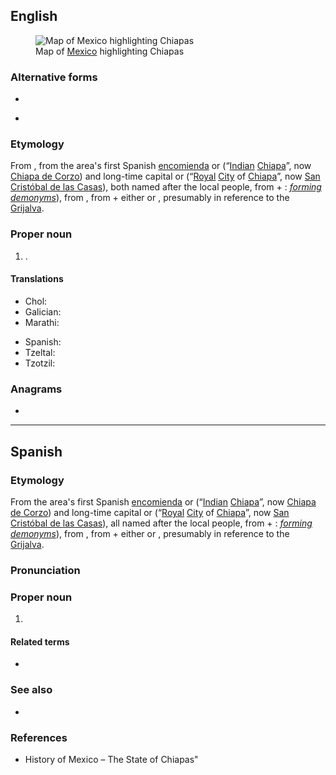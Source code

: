 ==English==
{{wikipedia}}
[[File:Mexico map, MX-CHP.svg|thumb|Map of [[Mexico]] highlighting Chiapas]]
===Alternative forms===
* {{l|en|CS}}
* {{l|en|Chiapa}} {{q|obsolete}}

===Etymology===
From {{bor|en|es|Chiapas}}, from the area's first Spanish [[encomienda]] {{m|es|villa|Villa}} {{m|es|real|Real}} {{m|es|de}} {{m|es|Chiapa||[[royal|Royal]] [[town|Town]] of [[Chiapa]]}} or {{m|es|Chiapa}} {{m|es|de}} {{m|es|los}} {{m|es|indios|Indios}} (“[[Indian]] [[Chiapa]]”, now [[:w:Chiapa de Corzo|Chiapa de Corzo]]) and long-time capital {{m|es|Chiapa}} {{m|es|de}} {{m|es|los}} {{m|es|españoles|Españoles|[[Spaniard]] [[Chiapa]]}} or {{m|es|ciudad|Ciudad}} {{m|es|real|Real}} {{m|es|de}} {{m|es|Chiapa}} (“[[royal|Royal]] [[city|City]] of [[Chiapa]]”, now [[:w:San Cristóbal de las Casas|San Cristóbal de las Casas]]), both named after the local {{m|es|Chiapaneca}} people, from {{m|es|Chiapan}} + {{m|es|-eco||[[-ic]], [[-ish]]}}: ''[[form]]ing [[demonym]]s''), from {{der|en|nci|Chiapan}}, from {{m|nci|chia||[[chia]], [[oilseed]]}} + either {{m|nci|-pan||[[upon]]; [[place]] of; [[place]] of the}} or {{m|nci|-apan||[[river]], [[stream]]}},<!--see talk page--> presumably in reference to the [[Grijalva]].

===Proper noun===
{{en-proper noun}}

# {{place|en|state|c/Mexico}}.

====Translations====
{{trans-top|state of Mexico}}
* Chol: {{t|ctu|Chyapas}}
* Galician: {{t|gl|Chiapas}}
* Marathi: {{t|mr|चिआपास|n}}
{{trans-mid}}
* Spanish: {{t+|es|Chiapas|m}}
* Tzeltal: {{t|tzh|Chyapas}}
* Tzotzil: {{t|tzo|Chyapas}}
{{trans-bottom}}

===Anagrams===
* {{anagrams|en|a=aachips|Chapais|aphasic|scaphia}}

----

==Spanish==
{{wikipedia|lang=es}}
===Etymology===
From the area's first Spanish [[encomienda]] {{m|es|villa|Villa}} {{m|es|real|Real}} {{m|es|de}} {{m|es|Chiapa||[[royal|Royal]] [[town|Town]] of [[Chiapa]]}} or {{m|es|Chiapa}} {{m|es|de}} {{m|es|los}} {{m|es|indios|Indios}} (“[[Indian]] [[Chiapa]]”, now [[:w:Chiapa de Corzo|Chiapa de Corzo]]) and long-time capital {{m|es|Chiapa}} {{m|es|de}} {{m|es|los}} {{m|es|españoles|Españoles|[[Spaniard]] [[Chiapa]]}} or {{m|es|ciudad|Ciudad}} {{m|es|real|Real}} {{m|es|de}} {{m|es|Chiapa}} (“[[royal|Royal]] [[city|City]] of [[Chiapa]]”, now [[:w:San Cristóbal de las Casas|San Cristóbal de las Casas]]), all named after the local {{m|es|Chiapaneca}} people, from {{m|es|Chiapan}} + {{m|es|-eco||[[-ic]], [[-ish]]}}: ''[[form]]ing [[demonym]]s''), from {{der|es|nci|Chiapan}}, from {{m|nci|chia||[[chia]]}} + either {{m|nci|-pan||[[upon]]; [[place]] of; [[place]] of the}} or {{m|nci|-apan||[[river]], [[stream]]}},<!--see talk page--> presumably in reference to the [[Grijalva]].

===Pronunciation===
{{es-IPA}}

===Proper noun===
{{es-proper noun|m}}

# {{place|es|state|c/Mexico}}
#: {{syn|es|CS|q1=abbreviation}}

====Related terms====
* {{l|es|chiapaneco}}

===See also===
* {{pedia|lang=es}}

===References===
* History of Mexico – The State of Chiapas"